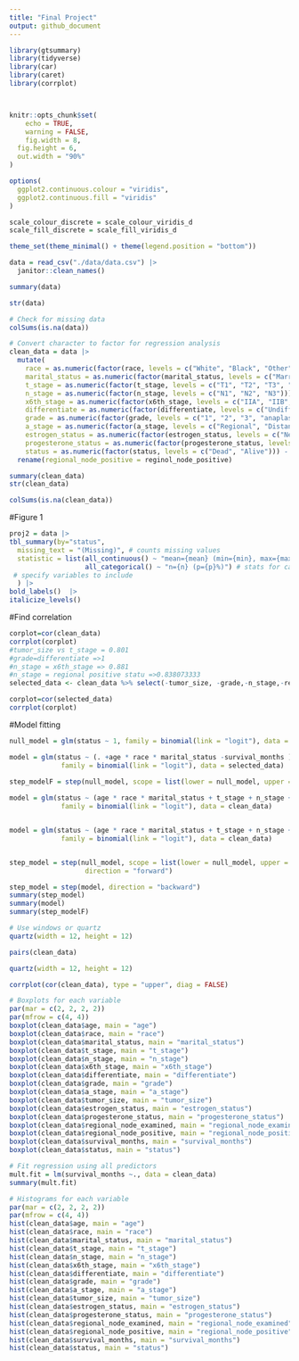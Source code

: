 ```yaml
---
title: "Final Project"
output: github_document
---
```


```r
library(gtsummary)
library(tidyverse)
library(car)
library(caret)
library(corrplot)



knitr::opts_chunk$set(
	echo = TRUE,
	warning = FALSE,
	fig.width = 8, 
  fig.height = 6,
  out.width = "90%"
)

options(
  ggplot2.continuous.colour = "viridis",
  ggplot2.continuous.fill = "viridis"
)

scale_colour_discrete = scale_colour_viridis_d
scale_fill_discrete = scale_fill_viridis_d

theme_set(theme_minimal() + theme(legend.position = "bottom"))

```

```r
data = read_csv("./data/data.csv") |>
  janitor::clean_names()

summary(data)

str(data)
```

```r
# Check for missing data
colSums(is.na(data))
```

```r
# Convert character to factor for regression analysis
clean_data = data |>
  mutate(
    race = as.numeric(factor(race, levels = c("White", "Black", "Other"))) - 1,
    marital_status = as.numeric(factor(marital_status, levels = c("Married", "Single", "Divorced", "Widowed", "Separated"))) - 1,
    t_stage = as.numeric(factor(t_stage, levels = c("T1", "T2", "T3", "T4"))) - 1,
    n_stage = as.numeric(factor(n_stage, levels = c("N1", "N2", "N3"))) - 1,
    x6th_stage = as.numeric(factor(x6th_stage, levels = c("IIA", "IIB", "IIIA", "IIIB", "IIIC"))) - 1,
    differentiate = as.numeric(factor(differentiate, levels = c("Undifferentiated", "Poorly differentiated", "Moderately differentiated", "Well differentiated"))) - 1,
    grade = as.numeric(factor(grade, levels = c("1", "2", "3", "anaplastic; Grade IV"))),
    a_stage = as.numeric(factor(a_stage, levels = c("Regional", "Distant"))) - 1,
    estrogen_status = as.numeric(factor(estrogen_status, levels = c("Negative", "Positive"))) - 1,
    progesterone_status = as.numeric(factor(progesterone_status, levels = c("Negative", "Positive"))) - 1,
    status = as.numeric(factor(status, levels = c("Dead", "Alive"))) - 1)|>
  rename(regional_node_positive = reginol_node_positive)

summary(clean_data)
str(clean_data)

colSums(is.na(clean_data))
```



#Figure 1 
```r
proj2 = data |>
tbl_summary(by="status",
  missing_text = "(Missing)", # counts missing values
  statistic = list(all_continuous() ~ "mean={mean} (min={min}, max={max}, sd={sd})",
                   all_categorical() ~ "n={n} (p={p}%)") # stats for categorical
 # specify variables to include
  ) |>
bold_labels()  |>
italicize_levels()

```

#Find correlation
```R

corplot=cor(clean_data)
corrplot(corplot)
#tumor_size vs t_stage = 0.801
#grade=differentiate =>1
#n_stage = x6th_stage => 0.881
#n_stage = regional positive statu =>0.838073333
selected_data <- clean_data %>% select(-tumor_size, -grade,-n_stage,-reginol_node_positive,-x6th_stage)

corplot=cor(selected_data)
corrplot(corplot)
```

#Model fitting
```R
null_model = glm(status ~ 1, family = binomial(link = "logit"), data = selected_data)

model = glm(status ~ (. +age * race * marital_status -survival_months ),
             family = binomial(link = "logit"), data = selected_data)

step_modelF = step(null_model, scope = list(lower = null_model, upper = model))
                   
model = glm(status ~ (age * race * marital_status + t_stage + n_stage + x6th_stage + differentiate + grade + a_stage + tumor_size + estrogen_status + progesterone_status + regional_node_examined + regional_node_positive),
             family = binomial(link = "logit"), data = clean_data)


model = glm(status ~ (age * race * marital_status + t_stage + n_stage + x6th_stage + grade + a_stage + tumor_size  + regional_node_examined + regional_node_positive),
             family = binomial(link = "logit"), data = clean_data)


step_model = step(null_model, scope = list(lower = null_model, upper = model), 
                   direction = "forward")

step_model = step(model, direction = "backward")
summary(step_model)
summary(model)
summary(step_modelF)
```


```r
# Use windows or quartz
quartz(width = 12, height = 12)

pairs(clean_data)
```

```r
quartz(width = 12, height = 12)

corrplot(cor(clean_data), type = "upper", diag = FALSE)
```


```r
# Boxplots for each variable
par(mar = c(2, 2, 2, 2))
par(mfrow = c(4, 4))
boxplot(clean_data$age, main = "age")
boxplot(clean_data$race, main = "race")
boxplot(clean_data$marital_status, main = "marital_status")
boxplot(clean_data$t_stage, main = "t_stage")
boxplot(clean_data$n_stage, main = "n_stage")
boxplot(clean_data$x6th_stage, main = "x6th_stage")
boxplot(clean_data$differentiate, main = "differentiate")
boxplot(clean_data$grade, main = "grade")
boxplot(clean_data$a_stage, main = "a_stage")
boxplot(clean_data$tumor_size, main = "tumor_size")
boxplot(clean_data$estrogen_status, main = "estrogen_status")
boxplot(clean_data$progesterone_status, main = "progesterone_status")
boxplot(clean_data$regional_node_examined, main = "regional_node_examined")
boxplot(clean_data$regional_node_positive, main = "regional_node_positive")
boxplot(clean_data$survival_months, main = "survival_months")
boxplot(clean_data$status, main = "status")
```


```r
# Fit regression using all predictors
mult.fit = lm(survival_months ~., data = clean_data)
summary(mult.fit)
```

```r
# Histograms for each variable
par(mar = c(2, 2, 2, 2))
par(mfrow = c(4, 4))
hist(clean_data$age, main = "age")
hist(clean_data$race, main = "race")
hist(clean_data$marital_status, main = "marital_status")
hist(clean_data$t_stage, main = "t_stage")
hist(clean_data$n_stage, main = "n_stage")
hist(clean_data$x6th_stage, main = "x6th_stage")
hist(clean_data$differentiate, main = "differentiate")
hist(clean_data$grade, main = "grade")
hist(clean_data$a_stage, main = "a_stage")
hist(clean_data$tumor_size, main = "tumor_size")
hist(clean_data$estrogen_status, main = "estrogen_status")
hist(clean_data$progesterone_status, main = "progesterone_status")
hist(clean_data$regional_node_examined, main = "regional_node_examined")
hist(clean_data$regional_node_positive, main = "regional_node_positive")
hist(clean_data$survival_months, main = "survival_months")
hist(clean_data$status, main = "status")
```
